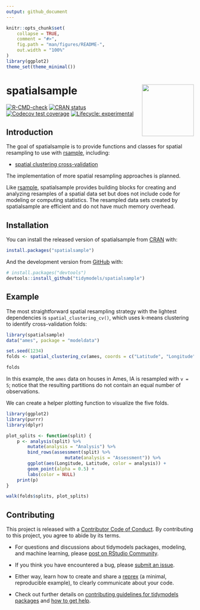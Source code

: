 ```yaml
---
output: github_document
---
```


<!-- README.md is generated from README.Rmd. Please edit that file -->

```r
knitr::opts_chunk$set(
    collapse = TRUE,
    comment = "#>",
    fig.path = "man/figures/README-",
    out.width = "100%"
)
library(ggplot2)
theme_set(theme_minimal())
```

# spatialsample <a href='https://spatialsample.tidymodels.org'><img src='man/figures/logo.png' align="right" height="139" /></a>

<!-- badges: start -->
[![R-CMD-check](https://github.com/tidymodels/spatialsample/actions/workflows/R-CMD-check.yaml/badge.svg)](https://github.com/tidymodels/spatialsample/actions/workflows/R-CMD-check.yaml)
[![CRAN status](https://www.r-pkg.org/badges/version/spatialsample)](https://CRAN.R-project.org/package=spatialsample)
[![Codecov test coverage](https://codecov.io/gh/tidymodels/spatialsample/branch/main/graph/badge.svg)](https://app.codecov.io/gh/tidymodels/spatialsample?branch=main)
[![Lifecycle: experimental](https://img.shields.io/badge/lifecycle-experimental-orange.svg)](https://lifecycle.r-lib.org/articles/stages.html)
<!-- badges: end -->

## Introduction

The goal of spatialsample is to provide functions and classes for spatial resampling to use with [rsample](https://rsample.tidymodels.org/), including:

- [spatial clustering cross-validation](https://doi.org/10.1109/IGARSS.2012.6352393)

The implementation of more spatial resampling approaches is planned.

Like [rsample](https://rsample.tidymodels.org/), spatialsample provides building blocks for creating and analyzing resamples of a spatial data set but does not include code for modeling or computing statistics. The resampled data sets created by spatialsample are efficient and do not have much memory overhead.

## Installation

You can install the released version of spatialsample from [CRAN](https://CRAN.R-project.org) with:

``` r
install.packages("spatialsample")
```

And the development version from [GitHub](https://github.com/) with:

``` r
# install.packages("devtools")
devtools::install_github("tidymodels/spatialsample")
```
## Example

The most straightforward spatial resampling strategy with the lightest dependencies is `spatial_clustering_cv()`, which uses k-means clustering to identify cross-validation folds:

```r
library(spatialsample)
data("ames", package = "modeldata")

set.seed(1234)
folds <- spatial_clustering_cv(ames, coords = c("Latitude", "Longitude"), v = 5)

folds
```

In this example, the `ames` data on houses in Ames, IA is resampled with `v = 5`; notice that the resulting partitions do not contain an equal number of observations.

We can create a helper plotting function to visualize the five folds.

```r
library(ggplot2)
library(purrr)
library(dplyr)

plot_splits <- function(split) {
    p <- analysis(split) %>%
        mutate(analysis = "Analysis") %>%
        bind_rows(assessment(split) %>%
                      mutate(analysis = "Assessment")) %>%
        ggplot(aes(Longitude, Latitude, color = analysis)) + 
        geom_point(alpha = 0.5) +
        labs(color = NULL)
    print(p)
}

walk(folds$splits, plot_splits)
```

## Contributing

This project is released with a [Contributor Code of Conduct](https://contributor-covenant.org/version/2/0/CODE_OF_CONDUCT.html). By contributing to this project, you agree to abide by its terms.

- For questions and discussions about tidymodels packages, modeling, and machine learning, please [post on RStudio Community](https://community.rstudio.com/new-topic?category_id=15&tags=tidymodels,question).

- If you think you have encountered a bug, please [submit an issue](https://github.com/tidymodels/rules/issues).

- Either way, learn how to create and share a [reprex](https://reprex.tidyverse.org/articles/articles/learn-reprex.html) (a minimal, reproducible example), to clearly communicate about your code.

- Check out further details on [contributing guidelines for tidymodels packages](https://www.tidymodels.org/contribute/) and [how to get help](https://www.tidymodels.org/help/).
